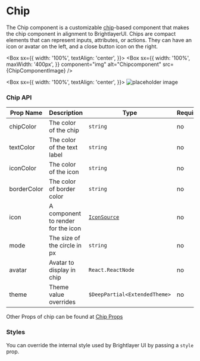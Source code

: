 
# Chip

The Chip component is a customizable [chip](https://callstack.github.io/react-native-paper/docs/components/Chip/)-based component that makes the chip component in alignment to BrightlayerUI. Chips are compact elements that can represent inputs, attributes, or actions. They can have an icon or avatar on the left, and a close button icon on the right.

<Box
  sx={{
    width: '100%',
    textAlign: 'center',
  }}>
  <Box
    sx={{
      width: '100%',
      maxWidth: '400px',
    }}
    component="img"
    alt="Chipcomponent"
    src={ChipComponentImage}
  />
</Box>

<Box
  sx={{
    width: '100%',
    textAlign: 'center',
  }}>
  ![placeholder image](https://placehold.co/400x300)
</Box>

### Chip API

| Prop Name   | Description                        | Type                                       | Required | Default |
| ----------- | ---------------------------------- | ------------------------------------------ | -------- | ------- |
| chipColor   | The color of the chip              | `string`                                   | no       |         |
| textColor   | The color of the text label        | `string`                                   | no       |         |
| iconColor   | The color of the icon              | `string`                                   | no       |         |
| borderColor | The color of border color          | `string`                                   | no       |         |
| icon        | A component to render for the icon | [`IconSource`](/components/Icons/api-docs) | no       |         |
| mode        | The size of the circle in px       | `string`                                   | no       |         |
| avatar      | Avatar to display in chip          | `React.ReactNode`                          | no       |         |
| theme       | Theme value overrides              | `$DeepPartial<ExtendedTheme>`              | no       |         |

Other Props of chip can be found at [Chip Props](https://callstack.github.io/react-native-paper/docs/components/Chip/)

### Styles

You can override the internal style used by Brightlayer UI by passing a `style` prop.

